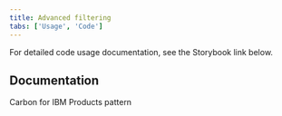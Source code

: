 ```yaml
---
title: Advanced filtering
tabs: ['Usage', 'Code']
---
```


<PageDescription>

For detailed code usage documentation, see the Storybook link below.

</PageDescription>

## Documentation
Carbon for IBM Products pattern

<Row className="resource-card-group">
    <Column colLg={4} colMd={4} noGutterSm>
        <ResourceCard
        subTitle="Advanced filtering - Storybook"
        href="https://pages.github.ibm.com/cloud-integration-design/ide-components/?path=/story/under-construction-ide-filter--default-example"
        target="_blank"
        aspectRatio="2:1"
        actionIcon="arrowRight"
        />
    </Column>
</Row>
